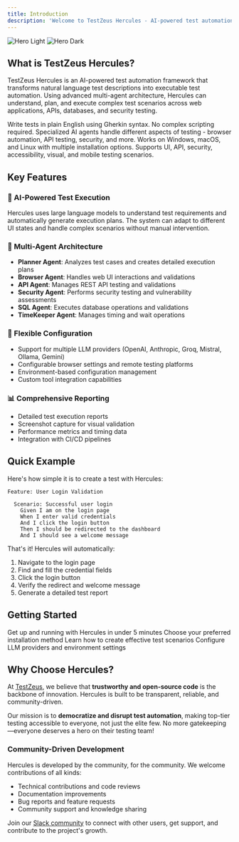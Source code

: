 ```yaml
---
title: Introduction
description: 'Welcome to TestZeus Hercules - AI-powered test automation that democratizes testing for everyone'
---
```


<img
  className="block dark:hidden"
  src="/images/hercules-hero-light.svg"
  alt="Hero Light"
/>
<img
  className="hidden dark:block"
  src="/images/hercules-hero-dark.svg"
  alt="Hero Dark"
/>

## What is TestZeus Hercules?

TestZeus Hercules is an AI-powered test automation framework that transforms natural language test descriptions into executable test automation. Using advanced multi-agent architecture, Hercules can understand, plan, and execute complex test scenarios across web applications, APIs, databases, and security testing.

<CardGroup cols={2}>
  <Card
    title="Natural Language Testing"
    icon="comments"
    href="/testing/writing-first-test"
  >
    Write tests in plain English using Gherkin syntax. No complex scripting required.
  </Card>
  <Card
    title="Multi-Agent Architecture"
    icon="robot"
    href="/architecture/overview"
  >
    Specialized AI agents handle different aspects of testing - browser automation, API testing, security, and more.
  </Card>
  <Card
    title="Cross-Platform Support"
    icon="globe"
    href="/installation/overview"
  >
    Works on Windows, macOS, and Linux with multiple installation options.
  </Card>
  <Card
    title="Comprehensive Testing"
    icon="shield-check"
    href="/examples/ui-automation"
  >
    Supports UI, API, security, accessibility, visual, and mobile testing scenarios.
  </Card>
</CardGroup>

## Key Features

### 🤖 AI-Powered Test Execution
Hercules uses large language models to understand test requirements and automatically generate execution plans. The system can adapt to different UI states and handle complex scenarios without manual intervention.

### 🎯 Multi-Agent Architecture
- **Planner Agent**: Analyzes test cases and creates detailed execution plans
- **Browser Agent**: Handles web UI interactions and validations
- **API Agent**: Manages REST API testing and validations
- **Security Agent**: Performs security testing and vulnerability assessments
- **SQL Agent**: Executes database operations and validations
- **TimeKeeper Agent**: Manages timing and wait operations

### 🔧 Flexible Configuration
- Support for multiple LLM providers (OpenAI, Anthropic, Groq, Mistral, Ollama, Gemini)
- Configurable browser settings and remote testing platforms
- Environment-based configuration management
- Custom tool integration capabilities

### 📊 Comprehensive Reporting
- Detailed test execution reports
- Screenshot capture for visual validation
- Performance metrics and timing data
- Integration with CI/CD pipelines

## Quick Example

Here's how simple it is to create a test with Hercules:

```gherkin
Feature: User Login Validation

  Scenario: Successful user login
    Given I am on the login page
    When I enter valid credentials
    And I click the login button
    Then I should be redirected to the dashboard
    And I should see a welcome message
```

That's it! Hercules will automatically:
1. Navigate to the login page
2. Find and fill the credential fields
3. Click the login button
4. Verify the redirect and welcome message
5. Generate a detailed test report

## Getting Started

<CardGroup cols={2}>
  <Card
    title="Quick Start"
    icon="rocket"
    href="/quickstart"
  >
    Get up and running with Hercules in under 5 minutes
  </Card>
  <Card
    title="Installation Guide"
    icon="download"
    href="/installation/overview"
  >
    Choose your preferred installation method
  </Card>
  <Card
    title="Write Your First Test"
    icon="pen"
    href="/testing/writing-first-test"
  >
    Learn how to create effective test scenarios
  </Card>
  <Card
    title="Configuration Setup"
    icon="gear"
    href="/configuration/llm-setup"
  >
    Configure LLM providers and environment settings
  </Card>
</CardGroup>

## Why Choose Hercules?

At [TestZeus](https://www.testzeus.com), we believe that **trustworthy and open-source code** is the backbone of innovation. Hercules is built to be transparent, reliable, and community-driven.

Our mission is to **democratize and disrupt test automation**, making top-tier testing accessible to everyone, not just the elite few. No more gatekeeping—everyone deserves a hero on their testing team!

### Community-Driven Development
Hercules is developed by the community, for the community. We welcome contributions of all kinds:
- Technical contributions and code reviews
- Documentation improvements
- Bug reports and feature requests
- Community support and knowledge sharing

Join our [Slack community](https://join.slack.com/t/testzeuscommunityhq/shared_invite/zt-2v2br8wog-FAmo_76xRHx~k~1oNaGQ0Q) to connect with other users, get support, and contribute to the project's growth.
